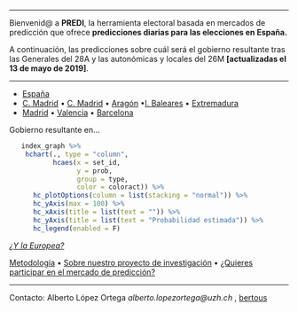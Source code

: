 _________
 Bienvenid@ a __PREDI__, la herramienta electoral basada en mercados de predicción que ofrece __predicciones diarias para  las elecciones en España.__ 

 

A continuación, las predicciones sobre cuál será el gobierno resultante tras las Generales del 28A y las autonómicas y locales del 26M __[actualizadas el 13 de mayo de 2019]__. 
 
-------------------

- [España](https://aloport.github.io/predi/gobierno_esp_19.html) 
- [C. Madrid](https://aloport.github.io/predi/gobierno_cma_19.html) • [C. Madrid](https://aloport.github.io/predi/gobierno_cma_19.html) • [Aragón](https://aloport.github.io/predi/gobierno_ara_19.html) •[I. Baleares](https://aloport.github.io/predi/gobierno_bal_19.html) • [Extremadura](https://aloport.github.io/predi/gobierno_ext_19.html) 
- [Madrid](https://aloport.github.io/predi/gobierno_mad_19.html) • [Valencia](https://aloport.github.io/predi/gobierno_val_19.html) • [Barcelona](https://aloport.github.io/predi/gobierno_bar_19.html)

Gobierno resultante en...

```r
   index_graph %>% 
    hchart(., type = "column", 
           hcaes(x = set_id, 
                 y = prob, 
                 group = type,
                 color = coloract)) %>% 
      hc_plotOptions(column = list(stacking = "normal")) %>%
      hc_yAxis(max = 100) %>% 
      hc_xAxis(title = list(text = "")) %>% 
      hc_yAxis(title = list(text = "Probabilidad estimada")) %>% 
      hc_legend(enabled = F)


```

_[¿Y la Europea?](https://aloport.github.io/predi/gobierno_eu_19.html)_

[Metodología](https://aloport.github.io/predi/projects.html) • [Sobre nuestro proyecto de investigación](https://aloport.github.io/predi/about.html) • [¿Quieres participar en el mercado de predicción?](https://aloport.github.io/predi/participate.html)

_____

Contacto: Alberto López Ortega _alberto.lopezortega@uzh.ch_ , [bertous](https://twitter.com/bertous)
